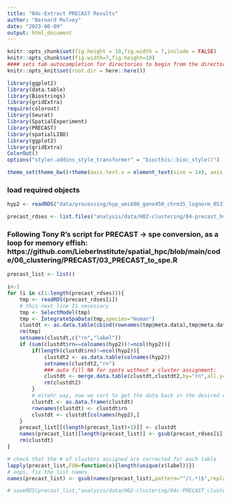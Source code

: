 ```yaml
---
title: "04c-Extract PRECAST Results"
author: "Bernard Mulvey"
date: "2023-06-09"
output: html_document
---
```


```r
knitr::opts_chunk$set(fig.height = 10,fig.width = 7,include = FALSE)
knitr::opts_chunk$set(fig.width=7,fig.height=10)
#### sets tab autocompletion for directories to begin from the directory containing the .Rproj session, instead of the script's directory if different
knitr::opts_knit$set(root.dir = here::here())

library(ggplot2)
library(data.table)
library(Biostrings)
library(gridExtra)
require(colorout)
library(Seurat)
library(SpatialExperiment)
library(PRECAST)
library(spatialLIBD)
library(ggplot2)
library(gridExtra)
ColorOut()
options("styler.addins_style_transformer" = "biocthis::bioc_style()")

theme_set(theme_bw()+theme(axis.text.x = element_text(size = 14), axis.title.x = element_text(size = 16), axis.text.y = element_text(size = 14), axis.title.y = element_text(size =16), plot.title = element_text(size = 20,hjust=0.5), strip.text = element_text(size=18), legend.text = element_text(size=10), legend.title = element_text(size=11,hjust=0.5)))
```

### load required objects
```r
hyp2 <- readRDS("data/processing/hyp_umi600_gene450_chrm35_lognorm_053123.RDS")

precast_rdses <- list.files("analysis/data/H02-clustering/04-precast_hvgsvg/precast_hvg-svg_out",pattern=".RDS",full.names = T)

```


### Following Tony R's script for PRECAST -> spe conversion, as a loop for memory effish: https://github.com/LieberInstitute/spatial_hpc/blob/main/code/06_clustering/PRECAST/03_PRECAST_to_spe.R
```r
precast_list <- list()

i<-1
for (i in c(1:length(precast_rdses))){
    tmp <- readRDS(precast_rdses[i])
    # this next line IS necessary
    tmp <- SelectModel(tmp)
    tmp <- IntegrateSpaData(tmp,species="Human")
    clustdt <- as.data.table(cbind(rownames(tmp@meta.data),tmp@meta.data$cluster))
    rm(tmp)
    setnames(clustdt,c("rn","label"))
    if (sum(clustdt$rn==colnames(hyp2))!=ncol(hyp2)){
        if(length(clustdt$rn)!=ncol(hyp2)){
            clustdt2 <- as.data.table(colnames(hyp2))
            setnames(clustdt2,"rn")
            ### auto fill NA for spots without a cluster assignment:
            clustdt <- merge.data.table(clustdt,clustdt2,by="rn",all.y=T)
            rm(clustdt2)
        }
        # eitehr way, now we sort to get the data back in the desired order. this is simpler than in Tony's script because we've changed the rownames to be an experiment-wide unique key value
        clustdt <- as.data.frame(clustdt)
        rownames(clustdt) <- clustdt$rn
        clustdt <- clustdt[colnames(hyp2),]
    }
    precast_list[[(length(precast_list)+1)]] <- clustdt
    names(precast_list)[length(precast_list)] <- gsub(precast_rdses[i],pattern="^.*hvg-svg_out\\/(.*_k.*)_precast.*$",replacement="\\1")
    rm(clustdt)
}

# check that the # of clusters assigned are corrected for each table
lapply(precast_list,FUN=function(x){length(unique(x$label))})
# oops, fix the list names
names(precast_list) <- gsub(names(precast_list),pattern="^/(.*)$",replacement="\\1")

# saveRDS(precast_list,"analysis/data/H02-clustering/04c-PRECAST_clusters_hvg1020_nnsvg1020_k9-15-20-31.RDS")
```
